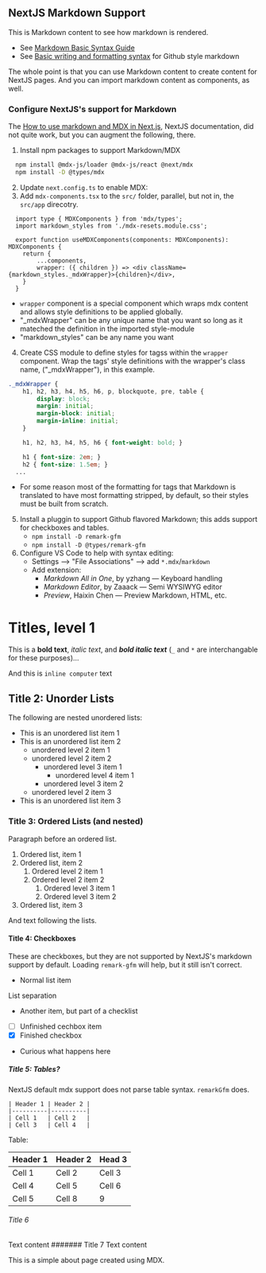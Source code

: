 
## NextJS Markdown Support
This is Markdown content to see how markdown is rendered.

- See [Markdown Basic Syntax Guide](https://www.markdownguide.org/basic-syntax/)
- See [Basic writing and formatting syntax](https://docs.github.com/en/get-started/writing-on-github/getting-started-with-writing-and-formatting-on-github/basic-writing-and-formatting-syntax) for Github style markdown

The whole point is that you can use Markdown content to create content for NextJS pages. And you can import markdown content as components, as well.

### Configure NextJS's support for Markdown

The [How to use markdown and MDX in Next.js](https://nextjs.org/docs/pages/guides/mdx), NextJS documentation, did not quite work, but you can augment the following, there.

1. Install npm packages to support Markdown/MDX

```bash
  npm install @mdx-js/loader @mdx-js/react @next/mdx
  npm install -D @types/mdx
```

2. Update `next.config.ts` to enable MDX:
3. Add `mdx-components.tsx` to the `src/` folder, parallel, but not in, the `src/app` direcotry.

```tsx
  import type { MDXComponents } from 'mdx/types';
  import markdown_styles from './mdx-resets.module.css';

  export function useMDXComponents(components: MDXComponents): MDXComponents {
  	return {
		...components,
		wrapper: ({ children }) => <div className={markdown_styles._mdxWrapper}>{children}</div>,
  	}
  }
```

- `wrapper` component is a special component which wraps mdx content and allows style definitions to be applied globally.
- "_mdxWrapper" can be any unique name that you want so long as it mateched the definition in the imported style-module
- "markdown_styles" can be any name you want

4. Create CSS module to define styles for tagss within the `wrapper` component. Wrap the tags' style definitions with the wrapper's class name, ("_mdxWrapper"), in this example.
```css
._mdxWrapper {
	h1, h2, h3, h4, h5, h6, p, blockquote, pre, table {
		display: block;
		margin: initial;
		margin-block: initial;
		margin-inline: initial;
	}

	h1, h2, h3, h4, h5, h6 { font-weight: bold; }

	h1 { font-size: 2em; }
	h2 { font-size: 1.5em; }
  ...
```
  - For some reason most of the formatting for tags that Markdown is translated to have most formatting stripped, by default, so their styles must be built from scratch.

5. Install a pluggin to support Github flavored Markdown; this adds support for checkboxes and tables.
   - `npm install -D remark-gfm`
   - `npm install -D @types/remark-gfm`
6. Configure VS Code to help with syntax editing:
   - Settings --> "File Associations" --> add `*.mdx`/`markdown`
   - Add extension:
     - *Markdown All in One*, by yzhang — Keyboard handling
     - *Markdown Editor*, by Zaaack — Semi WYSIWYG editor
     - *Preview*, Haixin Chen — Preview Markdown, HTML, etc.

# Titles, level 1
This is a **bold text**, _italic text_, and _**bold italic text**_ (`_` and `*` are interchangable for these purposes)…

And this is `inline computer` text

## Title 2: Unorder Lists
The following are nested unordered lists:

- This is an unordered list item 1
- This is an unordered list item 2
  - unordered level 2 item 1
  - unordered level 2 item 2
    - unordered level 3 item 1
      - unordered level 4 item 1
    - unordered level 3 item 2
  - unordered level 2 item 3
- This is an unordered list item 3

### Title 3: Ordered Lists (and nested)

Paragraph before an ordered list.
1. Ordered list, item 1
2. Ordered list, item 2
   1. Ordered level 2 item 1
   2. Ordered level 2 item 2
      1. Ordered level 3 item 1
      2. Ordered level 3 item 2
3. Ordered list, item 3

And text following the lists.

#### Title 4: Checkboxes

These are checkboxes, but they are not supported by NextJS's markdown support by default. Loading `remark-gfm` will help, but it still isn't correct.
- Normal list item

List separation

- Another item, but part of a checklist
- [ ] Unfinished cechbox item
- [X] Finished checkbox
- Curious what happens here

##### Title 5: Tables?
NextJS default mdx support does not parse table syntax. `remarkGfm` does.

```
| Header 1 | Header 2 |
|----------|----------|
| Cell 1   | Cell 2   |
| Cell 3   | Cell 4   |
```
Table:

| Header 1 | Header 2 | Head 3 |
|----------|----------|--------|
| Cell 1   | Cell 2   | Cell 3 |
| Cell 4   | Cell 5   | Cell 6 |
| Cell 5   | Cell 8   | 9 |

###### Title 6

Text content
####### Title 7
Text content

This is a simple about page created using MDX.
